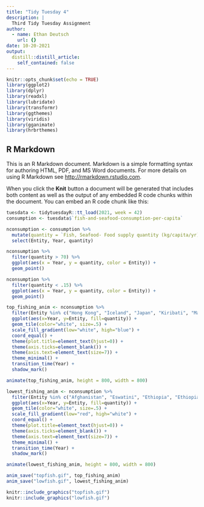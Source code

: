 ```yaml
---
title: "Tidy Tuesday 4"
description: |
  Third Tidy Tuesday Assignment
author:
  - name: Ethan Deutsch
    url: {}
date: 10-20-2021
output:
  distill::distill_article:
    self_contained: false
---
```


```r
knitr::opts_chunk$set(echo = TRUE)
library(ggplot2)
library(dplyr)
library(readxl)
library(lubridate)
library(transformr)
library(ggthemes)
library(viridis)
library(gganimate)
library(hrbrthemes)
```

## R Markdown

This is an R Markdown document. Markdown is a simple formatting syntax for authoring HTML, PDF, and MS Word documents. For more details on using R Markdown see <http://rmarkdown.rstudio.com>.

When you click the **Knit** button a document will be generated that includes both content as well as the output of any embedded R code chunks within the document. You can embed an R code chunk like this:

```r
tuesdata <- tidytuesdayR::tt_load(2021, week = 42)
consumption <- tuesdata$`fish-and-seafood-consumption-per-capita`
```

```r
nconsumption <- consumption %>%
  mutate(quantity = `Fish, Seafood- Food supply quantity (kg/capita/yr) (FAO, 2020)`) %>%
  select(Entity, Year, quantity)

nconsumption %>%
  filter(quantity > 70) %>%
  ggplot(aes(x = Year, y = quantity, color = Entity)) +
  geom_point()

nconsumption %>%
  filter(quantity < .15) %>%
  ggplot(aes(x = Year, y = quantity, color = Entity)) +
  geom_point()
```

```r
top_fishing_anim <- nconsumption %>% 
  filter(Entity %in% c("Hong Kong", "Iceland", "Japan", "Kiribati", "Maldives", "Micronesia (region)", "Portugal")) %>%
  ggplot(aes(x=Year, y=Entity, fill=quantity)) +
  geom_tile(color="white", size=.5) +
  scale_fill_gradient(low="white", high="blue") +
  coord_equal() +
  theme(plot.title=element_text(hjust=0)) +
  theme(axis.ticks=element_blank()) + 
  theme(axis.text=element_text(size=7)) +
  theme_minimal() +
  transition_time(Year) +
  shadow_mark()

animate(top_fishing_anim, height = 800, width = 800)
```

```r
lowest_fishing_anim <- nconsumption %>% 
  filter(Entity %in% c("Afghanistan", "Eswatini", "Ethiopia", "Ethiopia PDR", "Kyrgyzstan", "Lesotho", "Mongolia", "Niger", "Tajikistan", "Timor")) %>%
  ggplot(aes(x=Year, y=Entity, fill=quantity)) +
  geom_tile(color="white", size=.5) +
  scale_fill_gradient(low="red", high="white") +
  coord_equal() +
  theme(plot.title=element_text(hjust=0)) +
  theme(axis.ticks=element_blank()) + 
  theme(axis.text=element_text(size=7)) +
  theme_minimal() +
  transition_time(Year) +
  shadow_mark()

animate(lowest_fishing_anim, height = 800, width = 800)
```

```r
anim_save("topfish.gif", top_fishing_anim)
anim_save("lowfish.gif", lowest_fishing_anim)
```

```r
knitr::include_graphics("topfish.gif")
knitr::include_graphics("lowfish.gif")
```
